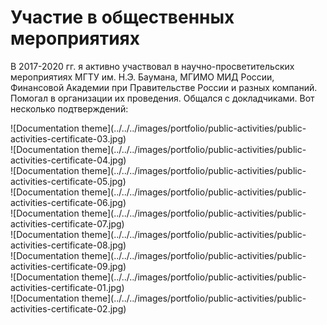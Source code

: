 # Участие в общественных мероприятиях

В 2017-2020 гг. я активно участвовал в научно-просветительских мероприятиях МГТУ им. Н.Э. Баумана, МГИМО МИД России, Финансовой Академии при Правительстве России и разных компаний. Помогал в организации их проведения. Общался с докладчиками. Вот несколько подтверждений:

<div style={{display: "flex", flexWrap: "wrap", gap: "20px", margin: "40px auto"}}>
	<div style={{maxWidth: "180px", border: "1px solid grey", borderRadius: "10px", overflow: "hidden"}}>![Documentation theme](../../../images/portfolio/public-activities/public-activities-certificate-03.jpg)</div>
	<div style={{maxWidth: "180px", border: "1px solid grey", borderRadius: "10px", overflow: "hidden"}}>![Documentation theme](../../../images/portfolio/public-activities/public-activities-certificate-04.jpg)</div>
	<div style={{maxWidth: "180px", border: "1px solid grey", borderRadius: "10px", overflow: "hidden"}}>![Documentation theme](../../../images/portfolio/public-activities/public-activities-certificate-05.jpg)</div>
	<div style={{maxWidth: "180px", border: "1px solid grey", borderRadius: "10px", overflow: "hidden"}}>![Documentation theme](../../../images/portfolio/public-activities/public-activities-certificate-06.jpg)</div>
	<div style={{maxWidth: "180px", border: "1px solid grey", borderRadius: "10px", overflow: "hidden"}}>![Documentation theme](../../../images/portfolio/public-activities/public-activities-certificate-07.jpg)</div>
	<div style={{maxWidth: "180px", border: "1px solid grey", borderRadius: "10px", overflow: "hidden"}}>![Documentation theme](../../../images/portfolio/public-activities/public-activities-certificate-08.jpg)</div>
	<div style={{maxWidth: "180px", border: "1px solid grey", borderRadius: "10px", overflow: "hidden"}}>![Documentation theme](../../../images/portfolio/public-activities/public-activities-certificate-09.jpg)</div>
	<div style={{maxWidth: "230px", maxHeight: "157px", border: "1px solid grey", borderRadius: "10px", overflow: "hidden"}}>![Documentation theme](../../../images/portfolio/public-activities/public-activities-certificate-01.jpg)</div>
	<div style={{maxWidth: "230px", maxHeight: "157px", border: "1px solid grey", borderRadius: "10px", overflow: "hidden"}}>![Documentation theme](../../../images/portfolio/public-activities/public-activities-certificate-02.jpg)</div>
</div>